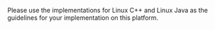
<PlatformWrapper platform="python">

<NotAvailable />

Please use the implementations for Linux C++ and Linux Java as the guidelines for your implementation on this platform.

</PlatformWrapper>